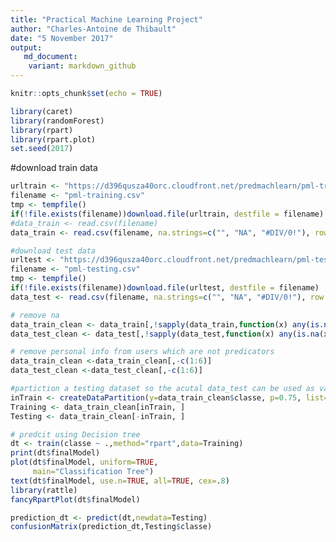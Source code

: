 ```yaml
---
title: "Practical Machine Learning Project"
author: "Charles-Antoine de Thibault"
date: "5 November 2017"
output: 
   md_document:
    variant: markdown_github
---
```


```r
knitr::opts_chunk$set(echo = TRUE)
```

```r
library(caret)
library(randomForest)
library(rpart)
library(rpart.plot)
set.seed(2017)
```

#download train data
```r
urltrain <- "https://d396qusza40orc.cloudfront.net/predmachlearn/pml-training.csv"
filename <- "pml-training.csv"
tmp <- tempfile()
if(!file.exists(filename))download.file(urltrain, destfile = filename)
#data_train <- read.csv(filename)
data_train <- read.csv(filename, na.strings=c("", "NA", "#DIV/0!"), row.names = 1)
```

```r
#download test data
urltest <- "https://d396qusza40orc.cloudfront.net/predmachlearn/pml-testing.csv"
filename <- "pml-testing.csv"
tmp <- tempfile()
if(!file.exists(filename))download.file(urltest, destfile = filename)
data_test <- read.csv(filename, na.strings=c("", "NA", "#DIV/0!"), row.names = 1)
```

```r
# remove na
data_train_clean <- data_train[,!sapply(data_train,function(x) any(is.na(x)))]
data_test_clean <- data_test[,!sapply(data_test,function(x) any(is.na(x)))]
```

```r
# remove personal info from users which are not predicators
data_train_clean <-data_train_clean[,-c(1:6)]
data_test_clean <-data_test_clean[,-c(1:6)]
```

```r
#partiction a testing dataset so the acutal data_test can be used as validation test.
inTrain <- createDataPartition(y=data_train_clean$classe, p=0.75, list=FALSE)
Training <- data_train_clean[inTrain, ] 
Testing <- data_train_clean[-inTrain, ]
```

```r
# predcit using Decision tree
dt <- train(classe ~ .,method="rpart",data=Training)
print(dt$finalModel)
plot(dt$finalModel, uniform=TRUE, 
     main="Classification Tree")
text(dt$finalModel, use.n=TRUE, all=TRUE, cex=.8)
library(rattle)
fancyRpartPlot(dt$finalModel)

prediction_dt <- predict(dt,newdata=Testing)
confusionMatrix(prediction_dt,Testing$classe)
```